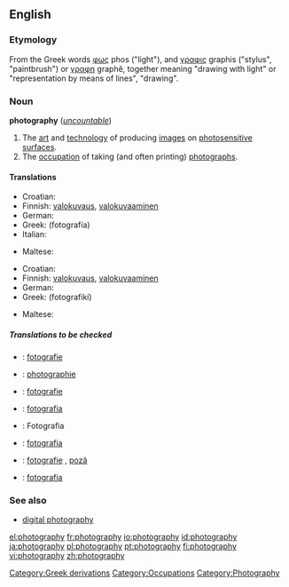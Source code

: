 ==English==
{{wikipedia}}
===Etymology===
<!-- nicked from 'pedia -->
From the Greek words [[φως]] phos ("light"), and [[γραφις]] graphis ("stylus", "paintbrush") or [[γραφη]] graphê, together meaning "drawing with light" or "representation by means of lines", "drawing".


===Noun===
'''photography''' (''[[uncountable]]'')
# The [[art]] and [[technology]] of producing [[images]] on [[photosensitive]] [[surface]]s.
# The [[occupation]] of taking (and often printing) [[photograph]]s.

====Translations====
{{trans-top|The art and technology of producing images on photosensitive surfaces}}
* Croatian: {{t-|hr|fotografija|f}}
* Finnish: [[valokuvaus]], [[valokuvaaminen]]
* German: {{t+|de|Fotografie|f}}
* Greek: {{t|el|φωτογραφία|f|sc=Grek}} (fotografía)
* Italian: {{t+|it|fotografia|f}}
{{trans-mid}}
* Maltese: {{t-|mt|fotografija|xs=Maltese}}
{{trans-bottom}}

{{trans-top|The occupation of taking (and often printing) photographs}}
* Croatian: {{t-|hr|fotografija|f}}
* Finnish: [[valokuvaus]], [[valokuvaaminen]]
* German: {{t+|de|Fotografie|f}}
* Greek: {{t|el|φωτογραφική|f|sc=Grek}} (fotografikí)
{{trans-mid}}
* Maltese: {{t-|mt|fotografu|xs=Maltese}}
{{trans-bottom}}

=====Translations to be checked=====
{{checktrans}}
{{top}}
*{{ttbc|Dutch}}: [[fotografie]] {{f}}
*{{ttbc|French}}: [[photographie]] {{f}}
*{{ttbc|Frisian}}: [[fotografie]]
{{mid}}
*{{ttbc|Italian}}: [[fotografia]] {{f}}
*{{ttbc|Polish}}: Fotografia
*{{ttbc|Portuguese}}: [[fotografia]] {{f}}
*{{ttbc|Romanian}}: [[fotografie]] {{f}}, [[poză]] {{f}}
*{{ttbc|Slovak}}: [[fotografia#Slovak|fotografia]] {{f}}
{{bottom}}

[[Category:Greek derivations]]

===See also===
*[[digital photography]]

[[Category:Occupations]]
[[Category:Photography]]

[[el:photography]]
[[fr:photography]]
[[io:photography]]
[[id:photography]]
[[ja:photography]]
[[pl:photography]]
[[pt:photography]]
[[fi:photography]]
[[vi:photography]]
[[zh:photography]]